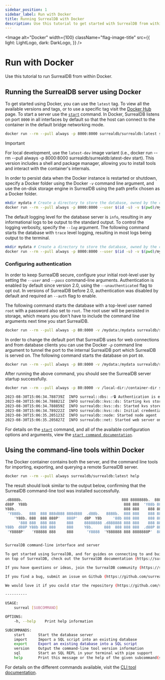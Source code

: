 ```yaml
---
sidebar_position: 1
sidebar_label: Run with Docker
title: Running SurrealDB with Docker
description: Use this tutorial to get started with SurrealDB from within Docker.
---
```



<Image
    alt="Docker"
    width={100}
    className="flag-image-title"
    src={{
        light: LightLogo,
        dark: DarkLogo,
    }}
/>

# Run with Docker

Use this tutorial to run SurrealDB from within Docker.

## Running the SurrealDB server using Docker

To get started using Docker, you can use the `latest` tag. To view all the available versions and tags, or to use a specific tag visit the [Docker Hub](https://hub.docker.com/r/surrealdb/surrealdb) page. To start a server use the [`start`](/docs/surrealdb/cli/start) command. In Docker, SurrealDB listens on port `8000` in all interfaces by default so that the host can connect to the container in the default bridge networking mode.

```bash
docker run --rm --pull always -p 8000:8000 surrealdb/surrealdb:latest start
```

> [!IMPORTANT]
> For local development, use the `latest-dev` image variant (i.e., docker run --rm --pull always -p 8000:8000 surrealdb/surrealdb:latest-dev start). This version includes a shell and package manager, allowing you to install tools and interact with the container's internals.

In order to persist data when the Docker instance is restarted or shutdown, specify a Docker folder using the Docker *`-v`* command line argument, and use the on-disk storage engine in SurrealDB using the path prefix chosen as a Docker folder.

```bash
mkdir mydata # Create a directory to store the database, owned by the current user
docker run --rm --pull always -p 8000:8000 --user $(id -u) -v $(pwd)/mydata:/mydata surrealdb/surrealdb:latest start rocksdb:/mydata/mydatabase.db
```

The default logging level for the database server is `info`, resulting in any informational logs to be output to the standard output. To control the logging verbosity, specify the *`--log`* argument. The following command starts the database with `trace` level logging, resulting in most logs being output to the terminal.

```bash
mkdir mydata # Create a directory to store the database, owned by the current user
docker run --rm --pull always -p 8000:8000 --user $(id -u) -v $(pwd)/mydata:/mydata surrealdb/surrealdb:latest start --log trace rocksdb:/mydata/mydatabase.db
```

### Configuring authentication

In order to keep SurrealDB secure, configure your initial root-level user by setting the *`--user`* and *`--pass`* command-line arguments. Authentication is enabled by default since version 2.0, using the `--unauthenticated` flag to opt out. In versions of SurrealDB before 2.0, authentication was disabled by default and required an `--auth` flag to enable.

The following command starts the database with a top-level user named `root` with a password also set to `root`. The root user will be persisted in storage, which means you don't have to include the command line arguments next time you start SurrealDB.

```bash
docker run --rm --pull always -p 80:8000 -v /mydata:/mydata surrealdb/surrealdb:latest start --log trace --user root --pass root rocksdb:mydatabase.db
```

In order to change the default port that SurrealDB uses for web connections and from database clients you can use the Docker *`-p`* command line argument to tunnel the port to the internal SurrealDB port which SurrealDB is served on. The following command starts the database on port `80`.

```bash
docker run --rm --pull always -p 80:8000 -v /mydata:/mydata surrealdb/surrealdb:latest start --log trace --user root --pass root rocksdb:/mydata/mydatabase.db
```

After running the above command, you should see the SurrealDB server startup successfully.

```bash
docker run --rm --pull always -p 80:8000 -v /local-dir:/container-dir surrealdb/surrealdb:latest start --user root --pass root rocksdb:/container-dir/mydatabase.db

2023-08-30T15:06:34.788739Z  INFO surreal::dbs: ✅🔒 Authentication is enabled 🔒✅
2023-08-30T15:06:34.788821Z  INFO surrealdb::kvs::ds: Starting kvs store in rocksdb:/container-dir/mydatabase.db
2023-08-30T15:06:34.788859Z  INFO surrealdb::kvs::ds: Started kvs store in rocksdb:/container-dir/mydatabase.db
2023-08-30T15:06:34.789222Z  INFO surrealdb::kvs::ds: Initial credentials were provided and no existing root-level users were found: create the initial user 'root'.
2023-08-30T15:06:35.205123Z  INFO surrealdb::node: Started node agent
2023-08-30T15:06:35.205827Z  INFO surrealdb::net: Started web server on 0.0.0.0:8080
```

For details on the [`start`](/docs/surrealdb/cli/start) command, and all of the available configuration options and arguments, view the [`start command documentation`](/docs/surrealdb/cli/start).

## Using the command-line tools within Docker
The Docker container contains both the server, and the command line tools for importing, exporting, and querying a remote SurrealDB server.

```bash
docker run --rm --pull always surrealdb/surrealdb:latest help
```

The result should look similar to the output below, confirming that the SurrealDB command-line tool was installed successfully.

```bash
.d8888b.                                             888 8888888b.  888888b.
d88P  Y88b                                            888 888  'Y88b 888  '88b
Y88b.                                                 888 888    888 888  .88P
 'Y888b.   888  888 888d888 888d888  .d88b.   8888b.  888 888    888 8888888K.
	'Y88b. 888  888 888P'   888P'   d8P  Y8b     '88b 888 888    888 888  'Y88b
	  '888 888  888 888     888     88888888 .d888888 888 888    888 888    888
Y88b  d88P Y88b 888 888     888     Y8b.     888  888 888 888  .d88P 888   d88P
 'Y8888P'   'Y88888 888     888      'Y8888  'Y888888 888 8888888P'  8888888P'


SurrealDB command-line interface and server

To get started using SurrealDB, and for guides on connecting to and building applications
on top of SurrealDB, check out the SurrealDB documentation (https://surrealdb.com/docs).

If you have questions or ideas, join the SurrealDB community (https://surrealdb.com/community).

If you find a bug, submit an issue on Github (https://github.com/surrealdb/surrealdb/issues).

We would love it if you could star the repository (https://github.com/surrealdb/surrealdb).

----------

USAGE:
	surreal [SUBCOMMAND]

OPTIONS:
	-h, --help    Print help information

SUBCOMMANDS:
	start      Start the database server
	import     Import a SQL script into an existing database
	export     Export an existing database into a SQL script
	version    Output the command-line tool version information
	sql        Start an SQL REPL in your terminal with pipe support
	help       Print this message or the help of the given subcommand(s)

```

For details on the different commands available, visit the [CLI tool documentation](/docs/surrealdb/cli).
